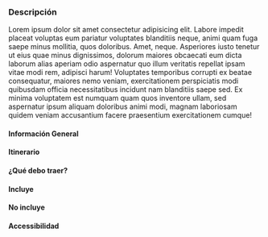 
### Descripción

Lorem ipsum dolor sit amet consectetur adipisicing elit. Labore impedit placeat voluptas eum pariatur voluptates blanditiis neque, animi quam fuga saepe minus mollitia, quos doloribus. Amet, neque. Asperiores iusto tenetur ut eius quae minus dignissimos, dolorum maiores obcaecati eum dicta laborum alias aperiam odio aspernatur quo illum veritatis repellat ipsam vitae modi rem, adipisci harum! Voluptates temporibus corrupti ex beatae consequatur, maiores nemo veniam, exercitationem perspiciatis modi quibusdam officia necessitatibus incidunt nam blanditiis saepe sed. Ex minima voluptatem est numquam quam quos inventore ullam, sed aspernatur ipsum aliquam doloribus animi modi, magnam laboriosam quidem veniam accusantium facere praesentium exercitationem cumque! 

#### <FaInfoCircle size={20} className="me-3"/> Información General

#### <FaListUl size={20} className="me-3"/> Itinerario

#### <BsFillBackpack2Fill size={20} className="me-3"/> ¿Qué debo traer?

#### <FaCheckCircle size={20} className="me-3"/> Incluye

#### <FaTimesCircle  size={20} className="me-3"/> No incluye

#### <FaWheelchair  size={20} className="me-3"/> Accessibilidad